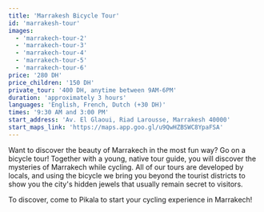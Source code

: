 ```yaml
---
title: 'Marrakesh Bicycle Tour'
id: 'marrakesh-tour'
images:
  - 'marrakech-tour-2'
  - 'marrakech-tour-3'
  - 'marrakech-tour-4'
  - 'marrakech-tour-5'
  - 'marrakech-tour-6'
price: '280 DH'
price_children: '150 DH'
private_tour: '400 DH, anytime between 9AM-6PM'
duration: 'approximately 3 hours'
languages: 'English, French, Dutch (+30 DH)'
times: '9:30 AM and 3:00 PM'
start_address: 'Av. El Glaoui, Riad Larousse, Marrakesh 40000'
start_maps_link: 'https://maps.app.goo.gl/u9QwHZBSWC8YpaFSA'
---
```


Want to discover the beauty of Marrakech in the most fun way? Go on a bicycle tour! Together with a young, native tour guide, you will discover the mysteries of Marrakech while cycling. All of our tours are developed by locals, and using the bicycle we bring you beyond the tourist districts to show you the city's hidden jewels that usually remain secret to visitors.

To discover, come to Pikala to start your cycling experience in Marrakech!
